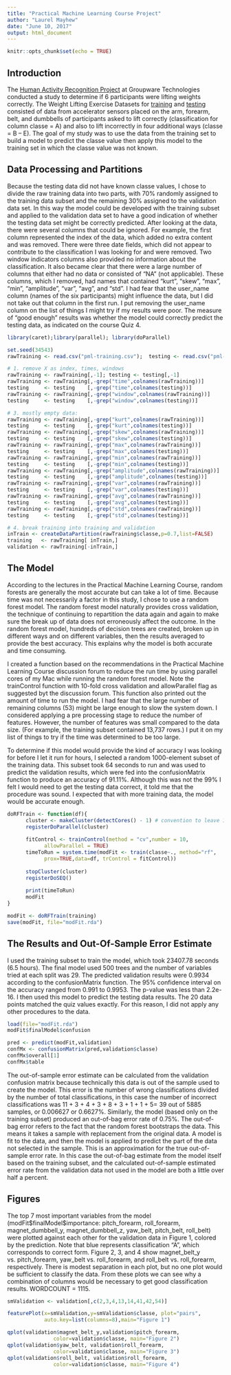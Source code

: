 ```yaml
---
title: "Practical Machine Learning Course Project"
author: "Laurel Mayhew"
date: "June 10, 2017"
output: html_document
---
```


```r
knitr::opts_chunk$set(echo = TRUE)
```

## Introduction

The [Human Activity Recognition Project](http://groupware.les.inf.puc-rio.br/har)
at Groupware Technologies conducted a study to determine if 6 participants were lifting
weights correctly.  The Weight Lifting Exercise Datasets for 
[training](https://d396qusza40orc.cloudfront.net/predmachlearn/pml-training.csv) and 
[testing](https://d396qusza40orc.cloudfront.net/predmachlearn/pml-testing.csv) 
consisted of data from accelerator sensors placed on the arm, forearm, belt, and 
dumbbells of participants asked to lift correctly (classification for 
column classe = A) and also to lift incorrectly in four additional ways 
(classe = B – E).   The goal of my study was to use the data from the training 
set to build a model to predict the classe value then apply this model to the 
training set in which the classe value was not known.

## Data Processing and Partitions

Because the testing data did not have known classe values, I chose to divide the
raw training data into two parts, with 70% randomly assigned to the training data 
subset and the remaining 30% assigned to the validation data set.  In this way 
the model could be developed with the training subset and applied to the validation 
data set to have a good indication of whether the testing data set might be correctly predicted. After looking at the data, there were several columns that could be 
ignored. For example, the first column represented the index of the data, which added no 
extra content and was removed.  There were three date fields, which did not appear to contribute to the classification I was looking for and were removed.  Two 
window indicators columns also provided no information about the classification.
It also became clear that there were a large number of columns that either 
had no data or consisted of
“NA” (not applicable).  These columns, which I removed, had names that contained 
“kurt”, “skew”, “max”, “min”, “amplitude”, “var”, “avg”, and “std”. I had fear 
that the user_name column (names of the six participants) might influence the 
data, but I did not take out that column in the first run.  I put removing the
user_name column on the 
list of things I might try if my results were poor.  The measure of "good enough" 
results was whether the model could correctly predict the testing data, as 
indicated on the course Quiz 4.  

```r
library(caret);library(parallel); library(doParallel)
```

```r
set.seed(34543)
rawTraining <- read.csv("pml-training.csv");  testing <- read.csv("pml-testing.csv")

# 1. remove X as index, times, windows
rawTraining <- rawTraining[,-1]; testing <- testing[,-1]
rawTraining <- rawTraining[,-grep("time",colnames(rawTraining))]
testing     <- testing    [,-grep("time",colnames(testing))]
rawTraining <- rawTraining[,-grep("window",colnames(rawTraining))]
testing     <- testing    [,-grep("window",colnames(testing))]

# 3. mostly empty data: 
rawTraining <- rawTraining[,-grep("kurt",colnames(rawTraining))]
testing     <- testing    [,-grep("kurt",colnames(testing))]
rawTraining <- rawTraining[,-grep("skew",colnames(rawTraining))]
testing     <- testing    [,-grep("skew",colnames(testing))]
rawTraining <- rawTraining[,-grep("max",colnames(rawTraining))]
testing     <- testing    [,-grep("max",colnames(testing))]
rawTraining <- rawTraining[,-grep("min",colnames(rawTraining))]
testing     <- testing    [,-grep("min",colnames(testing))]
rawTraining <- rawTraining[,-grep("amplitude",colnames(rawTraining))]
testing     <- testing    [,-grep("amplitude",colnames(testing))]
rawTraining <- rawTraining[,-grep("var",colnames(rawTraining))]
testing     <- testing    [,-grep("var",colnames(testing))]
rawTraining <- rawTraining[,-grep("avg",colnames(rawTraining))]
testing     <- testing    [,-grep("avg",colnames(testing))]
rawTraining <- rawTraining[,-grep("std",colnames(rawTraining))]
testing     <- testing    [,-grep("std",colnames(testing))]

# 4. break training into training and validation
inTrain <- createDataPartition(rawTraining$classe,p=0.7,list=FALSE)
training   <- rawTraining[ inTrain,]
validation <- rawTraining[-inTrain,]
```

## The Model

According to the lectures in the Practical Machine Learning Course, random 
forests are generally the most accurate but can take a lot of time.  Because 
time was not necessarily a factor in this study, I chose to use a random 
forest model. The random forest model naturally provides cross validation, 
the technique of continuing to repartition the data again and again to make 
sure the break up of data does not erroneously affect the outcome.  In the 
random forest model, hundreds of decision trees are created, 
broken up in different ways and on different variables, then the results 
averaged to provide the best accuracy.  This explains why the model is both 
accurate and time consuming.

I created a function based on the recommendations in the Practical Machine 
Learning Course discussion forum to reduce the run time by using parallel 
cores of my Mac while running the random forest model. Note the trainControl
function with 10-fold cross validation and allowParallel flag as suggested
byt the discussion forum. This function also 
printed out the amount of time to run the model.  I had fear that the 
large number of remaining columns (53) might be large
enough to slow the system down.  I considered applying a pre processing 
stage to reduce the number of features.  However, the number of features 
was small compared to the data size. (For example, the training subset 
contained 13,737 rows.)  I put it on my list of things to try if the 
time was determined to be too large. 

To determine if this model would provide the kind of accuracy I was looking 
for before I let it run for hours, I selected a random 1000-element subset 
of the training data.  This subset took 64 seconds to run and was used to 
predict the validation results, which were fed into the confusionMatrix 
function to produce an accuracy of 91.11%.  Although this was not the 99% 
I felt I would need to get the testing data correct, it told me that the 
procedure was sound.  I expected that with more training data, the model 
would be accurate enough.

```r
doRFTrain <- function(df){
      cluster <- makeCluster(detectCores() - 1) # convention to leave 1 core for OS
      registerDoParallel(cluster)
      
      fitControl <- trainControl(method = "cv",number = 10,
            allowParallel = TRUE)
      timeToRun = system.time(modFit <- train(classe~., method="rf", 
            prox=TRUE,data=df, trControl = fitControl))
      
      stopCluster(cluster)
      registerDoSEQ()
      
      print(timeToRun)
      modFit
}

modFit <- doRFTrain(training)
save(modFit, file="modFit.rda")
```

## The Results and Out-Of-Sample Error Estimate

I used the training subset to train the model, which took 23407.78 
seconds (6.5 hours).  The final model used 500 trees and the number of 
variables tried at each split was 29. The predicted validation results 
were 0.9934 according to the confusionMatrix function.  The 95% confidence 
interval on the accuracy ranged from 0.991 to 0.9953.  The p-value was less 
than 2.2e-16. I then used this model to predict the testing data results.
The 20 data points matched the quiz values exactly. For this reason, I did 
not apply any other procedures to the data. 

```r
load(file="modFit.rda")
modFit$finalModel$confusion

pred <- predict(modFit,validation)
confMx <- confusionMatrix(pred,validation$classe)
confMx$overall[1]
confMx$table
```

The out-of-sample error estimate can be calculated from the validation 
confusion matrix because technically this data is out of the sample used 
to create the model.  This error is the number of wrong classifications 
divided by the number of total classifications, in this case the number 
of incorrect classifications was 11 + 3 + 4 + 3 + 8  + 3 + 1 + 1 + 5= 39 
out of 5885 samples, or 0.006627 or 0.6627%.   Similarly, the model (based 
only on the training subset) produced an out-of-bag error rate of 0.75%. 
The out-of-bag error refers to the fact that the random forest bootstraps 
the data.  This means it takes a sample with replacement from the original 
data.  A model is fit to the data, and then the model is applied to predict 
the part of the data not selected in the sample.  This is an approximation 
for the true out-of-sample error rate.  In this case the out-of-bag estimate 
from the model itself based on the training subset, and the calculated 
out-of-sample estimated error rate from the validation data not used in 
the model are both a little over half a percent.  

## Figures

The top 7 most important variables from the model (modFit\$finalModel\$importance:
pitch_forearm, roll_forearm, magnet_dumbbell_y, magnet_dumbbell_z, yaw_belt, 
pitch_belt, roll_belt)
were plotted against each other for the validation data in Figure 1, colored by 
the prediction. Note that blue represents classification "A", which corresponds 
to correct form.  Figure 2, 3, and 4 show magnet_belt_y vs. pitch_forearm, 
yaw_belt vs. roll_forearm, and roll_belt vs. roll_forearm, respectively. There is
modest separation in each plot, but no one plot would be sufficient to
classify the data. From these plots we can see why a combination of columns would be necessary to get good classification results.  WORDCOUNT = 1115.

```r
smValidation <- validation[,c(2,3,4,13,14,41,42,54)]

featurePlot(x=smValidation,y=smValidation$classe, plot="pairs",
            auto.key=list(columns=8),main="Figure 1")
```

```r
qplot(validation$magnet_belt_y,validation$pitch_forearm,
               color=validation$classe, main="Figure 2")
qplot(validation$yaw_belt, validation$roll_forearm,
               color=validation$classe, main="Figure 3")
qplot(validation$roll_belt, validation$roll_forearm,
               color=validation$classe, main="Figure 4")
```
